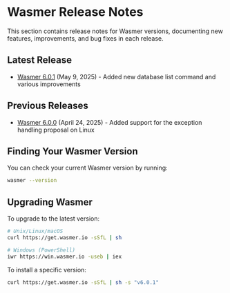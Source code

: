 # Wasmer Release Notes

This section contains release notes for Wasmer versions, documenting new features, improvements, and bug fixes in each release.

## Latest Release

- [Wasmer 6.0.1](/releases/6.0.1) (May 9, 2025) - Added new database list command and various improvements

## Previous Releases

- [Wasmer 6.0.0](/releases/6.0.0) (April 24, 2025) - Added support for the exception handling proposal on Linux

## Finding Your Wasmer Version

You can check your current Wasmer version by running:

```bash
wasmer --version
```

## Upgrading Wasmer

To upgrade to the latest version:

```bash
# Unix/Linux/macOS
curl https://get.wasmer.io -sSfL | sh

# Windows (PowerShell)
iwr https://win.wasmer.io -useb | iex
```

To install a specific version:

```bash
curl https://get.wasmer.io -sSfL | sh -s "v6.0.1"
```